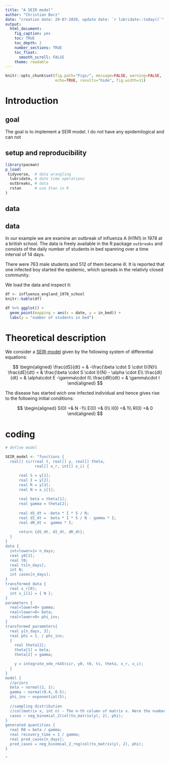 ```yaml
---
title: "A SEIR model"
author: "Christian Barz"
date: "creation date: 29-07-2020, update date: `r lubridate::today()`"
output:
  html_document:
    fig_caption: yes
    toc: TRUE
    toc_depth: 2
    number_sections: TRUE
    toc_float:
      smooth_scroll: FALSE
    theme: readable
---
```


```r
knitr::opts_chunk$set(fig.path="Figs/", message=FALSE, warning=FALSE,
                      echo=TRUE, results="hide", fig.width=11)
```

# Introduction

## goal

The goal is to implement a SEIR model. I do not have any epidemilogical and can not


## setup and reproducibility

```r
library(pacman)
p_load(
 tidyverse,  # data wrangling
  lubridate, # date time operations
  outbreaks, # data
  rstan      # use Stan in R
)
```


## data

## data

In our example we are examine an outbreak of influenza A (H1N1) in 1978 at a british school. The data is freely available in the R package `outbreaks` and consists of the daily number of students in bed spanning over a time interval of 14 days.

There were 763 male students and 512 of them became ill. It is reported that one infected boy started the epidemic, which spreads in the relativly closed community.

We load the data and inspect it:

```r
df <- influenza_england_1978_school
knitr::kable(df)
```


```r
df %>% ggplot() + 
  geom_point(mapping = aes(x = date, y = in_bed)) +
  labs(y = "number of students in bed")
```


# Theoretical description

We consider a [SEIR-model](https://de.wikipedia.org/wiki/SEIR-Modell) given by the following system of differential equations:
  
$$
\begin{aligned}
\frac{dS}{dt} = & -\frac{\beta \cdot S \cdot I}{N}\\
\frac{dE}{dt} = & \frac{\beta \cdot S \cdot I}{N} - \alpha \cdot E\\
\frac{dI}{dt} = & \alpha\cdot E -\gamma\cdot I\\
\frac{dR}{dt} = & \gamma\cdot I
\end{aligned}
$$

The disease has started wich one infected individual and hence gives rise to the following initial conditions:

$$
\begin{aligned}
S(0)  =&  N -1\\
E(0)  =&  0\\
I(0)  =&  1\\
R(0)  =&  0
\end{aligned}
$$


# coding

```r

# define model

SEIR_model <- "functions {
  real[] sir(real t, real[] y, real[] theta, 
             real[] x_r, int[] x_i) {

      real S = y[1];
      real I = y[2];
      real R = y[3];
      real N = x_i[1];
      
      real beta = theta[1];
      real gamma = theta[2];
      
      real dS_dt = -beta * I * S / N;
      real dI_dt =  beta * I * S / N - gamma * I;
      real dR_dt =  gamma * I;
      
      return {dS_dt, dI_dt, dR_dt};
  }
}
data {
  int<lower=1> n_days;
  real y0[3];
  real t0;
  real ts[n_days];
  int N;
  int cases[n_days];
}
transformed data {
  real x_r[0];
  int x_i[1] = { N };
}
parameters {
  real<lower=0> gamma;
  real<lower=0> beta;
  real<lower=0> phi_inv;
}
transformed parameters{
  real y[n_days, 3];
  real phi = 1. / phi_inv;
  {
    real theta[2];
    theta[1] = beta;
    theta[2] = gamma;

    y = integrate_ode_rk45(sir, y0, t0, ts, theta, x_r, x_i);
  }
}
model {
  //priors
  beta ~ normal(2, 1);
  gamma ~ normal(0.4, 0.5);
  phi_inv ~ exponential(5);
  
  //sampling distribution
  //col(matrix x, int n) - The n-th column of matrix x. Here the number of infected people 
  cases ~ neg_binomial_2(col(to_matrix(y), 2), phi);
}
generated quantities {
  real R0 = beta / gamma;
  real recovery_time = 1 / gamma;
  real pred_cases[n_days];
  pred_cases = neg_binomial_2_rng(col(to_matrix(y), 2), phi);
}

"
```

